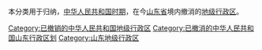 本分类用于归纳，[[中华人民共和国时期|中华人民共和国时期]]，在今[[山东省|山东省]]境内撤消的[[地级行政区|地级行政区]]。

[[Category:已撤销的中华人民共和国地级行政区|Category:已撤销的中华人民共和国地级行政区]]
[[Category:已撤消的中华人民共和国山东行政区划|Category:已撤消的中华人民共和国山东行政区划]]
[[Category:山东地级行政区|Category:山东地级行政区]]